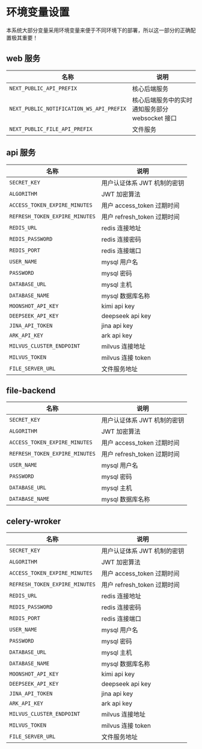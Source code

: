 
# 环境变量设置

<Callout type='info'>
	本系统大部分变量采用环境变量来便于不同环境下的部署，所以这一部分的正确配置极其重要！
</Callout>

## web 服务

| 名称                                     | 说明                                            |
| ---------------------------------------- | ----------------------------------------------- |
| `NEXT_PUBLIC_API_PREFIX`                 | 核心后端服务                                    |
| `NEXT_PUBLIC_NOTIFICATION_WS_API_PREFIX` | 核心后端服务中的实时通知服务部分 websocket 接口 |
| `NEXT_PUBLIC_FILE_API_PREFIX`            | 文件服务                                        |

## api 服务

| 名称                           | 说明                        |
| ------------------------------ | --------------------------- |
| `SECRET_KEY`                   | 用户认证体系 JWT 机制的密钥 |
| `ALGORITHM`                    | JWT 加密算法                |
| `ACCESS_TOKEN_EXPIRE_MINUTES`  | 用户 access_token 过期时间  |
| `REFRESH_TOKEN_EXPIRE_MINUTES` | 用户 refresh_token 过期时间 |
| `REDIS_URL`                    | redis 连接地址              |
| `REDIS_PASSWORD`               | redis 连接密码              |
| `REDIS_PORT`                   | redis 连接端口              |
| `USER_NAME`                    | mysql 用户名                |
| `PASSWORD`                     | mysql 密码                  |
| `DATABASE_URL`                 | mysql 主机                  |
| `DATABASE_NAME`                | mysql 数据库名称            |
| `MOONSHOT_API_KEY`             | kimi api key                |
| `DEEPSEEK_API_KEY`             | deepseek api key            |
| `JINA_API_TOKEN`               | jina api key                |
| `ARK_API_KEY`                  | ark api key                 |
| `MILVUS_CLUSTER_ENDPOINT`      | milvus 连接地址             |
| `MILVUS_TOKEN`                 | milvus 连接 token           |
| `FILE_SERVER_URL`              | 文件服务地址                |

## file-backend

| 名称                           | 说明                        |
| ------------------------------ | --------------------------- |
| `SECRET_KEY`                   | 用户认证体系 JWT 机制的密钥 |
| `ALGORITHM`                    | JWT 加密算法                |
| `ACCESS_TOKEN_EXPIRE_MINUTES`  | 用户 access_token 过期时间  |
| `REFRESH_TOKEN_EXPIRE_MINUTES` | 用户 refresh_token 过期时间 |
| `USER_NAME`                    | mysql 用户名                |
| `PASSWORD`                     | mysql 密码                  |
| `DATABASE_URL`                 | mysql 主机                  |
| `DATABASE_NAME`                | mysql 数据库名称            |

## celery-wroker

| 名称                           | 说明                        |
| ------------------------------ | --------------------------- |
| `SECRET_KEY`                   | 用户认证体系 JWT 机制的密钥 |
| `ALGORITHM`                    | JWT 加密算法                |
| `ACCESS_TOKEN_EXPIRE_MINUTES`  | 用户 access_token 过期时间  |
| `REFRESH_TOKEN_EXPIRE_MINUTES` | 用户 refresh_token 过期时间 |
| `REDIS_URL`                    | redis 连接地址              |
| `REDIS_PASSWORD`               | redis 连接密码              |
| `REDIS_PORT`                   | redis 连接端口              |
| `USER_NAME`                    | mysql 用户名                |
| `PASSWORD`                     | mysql 密码                  |
| `DATABASE_URL`                 | mysql 主机                  |
| `DATABASE_NAME`                | mysql 数据库名称            |
| `MOONSHOT_API_KEY`             | kimi api key                |
| `DEEPSEEK_API_KEY`             | deepseek api key            |
| `JINA_API_TOKEN`               | jina api key                |
| `ARK_API_KEY`                  | ark api key                 |
| `MILVUS_CLUSTER_ENDPOINT`      | milvus 连接地址             |
| `MILVUS_TOKEN`                 | milvus 连接 token           |
| `FILE_SERVER_URL`              | 文件服务地址                |
